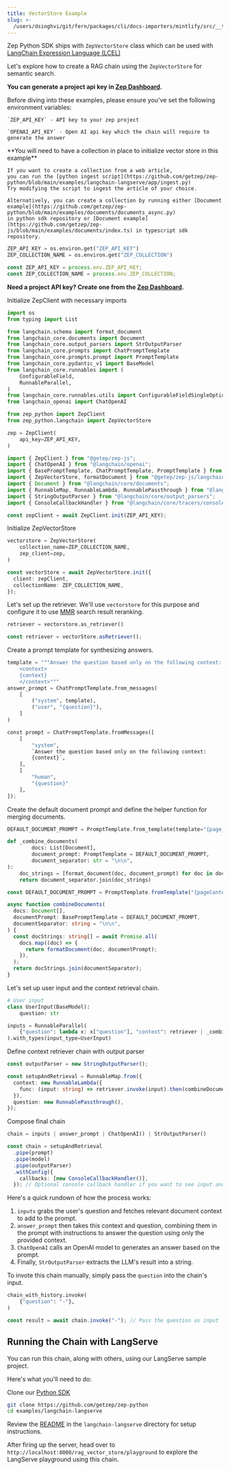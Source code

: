 ```yaml
---
title: VectorStore Example
slug: >-
  /users/dsinghvi/git/fern/packages/cli/docs-importers/mintlify/src/__test__/fixtures/zep/langchain/examples/vectorstore-example
---
```



Zep Python SDK ships with `ZepVectorStore` class which can be used with [LangChain Expression Language (LCEL)](https://python.langchain.com/docs/expression_language/get_started)

Let's explore how to create a RAG chain using the `ZepVectorStore` for semantic search.

<Note>**You can generate a project api key in [Zep Dashboard](https://app.getzep.com/projects).**</Note>

<Info>
    Before diving into these examples, please ensure you've set the following environment variables:

    `ZEP_API_KEY` - API key to your zep project

    `OPENAI_API_KEY` - Open AI api key which the chain will require to generate the answer

</Info>

<Info>
    **You will need to have a collection in place to initialize vector store in this example**

    If you want to create a collection from a web article,
    you can run the [python ingest script](https://github.com/getzep/zep-python/blob/main/examples/langchain-langserve/app/ingest.py)
    Try modifying the script to ingest the article of your choice.

    Alternatively, you can create a collection by running either [Document example](https://github.com/getzep/zep-python/blob/main/examples/documents/documents_async.py)
    in python sdk repository or [Document example](https://github.com/getzep/zep-js/blob/main/examples/documents/index.ts) in typescript sdk repository.

</Info>

<Tabs group="langchain">

<Tab title="Python" group-key="python">

```python
ZEP_API_KEY = os.environ.get("ZEP_API_KEY")
ZEP_COLLECTION_NAME = os.environ.get("ZEP_COLLECTION")
```

</Tab>
<Tab title="Typescript" group-key="ts">

```typescript
const ZEP_API_KEY = process.env.ZEP_API_KEY;
const ZEP_COLLECTION_NAME = process.env.ZEP_COLLECTION;
```

</Tab>
</Tabs>

<Note>**Need a project API key? Create one from the [Zep Dashboard](https://app.getzep.com/projects).**</Note>

Initialize ZepClient with necessary imports

<Tabs group="langchain">

<Tab title="Python" group-key="python">

```python
import os
from typing import List

from langchain.schema import format_document
from langchain_core.documents import Document
from langchain_core.output_parsers import StrOutputParser
from langchain_core.prompts import ChatPromptTemplate
from langchain_core.prompts.prompt import PromptTemplate
from langchain_core.pydantic_v1 import BaseModel
from langchain_core.runnables import (
    ConfigurableField,
    RunnableParallel,
)
from langchain_core.runnables.utils import ConfigurableFieldSingleOption
from langchain_openai import ChatOpenAI

from zep_python import ZepClient
from zep_python.langchain import ZepVectorStore

zep = ZepClient(
    api_key=ZEP_API_KEY,
)
```

</Tab>
<Tab title="Typescript" group-key="ts">

```typescript
import { ZepClient } from "@getep/zep-js";
import { ChatOpenAI } from "@langchain/openai";
import { BasePromptTemplate, ChatPromptTemplate, PromptTemplate } from "@langchain/core/prompts";
import { ZepVectorStore, formatDocument } from "@getep/zep-js/langchain";
import { Document } from "@langchain/core/documents";
import { RunnableMap, RunnableLambda, RunnablePassthrough } from "@langchain/core/runnables";
import { StringOutputParser } from "@langchain/core/output_parsers";
import { ConsoleCallbackHandler } from "@langchain/core/tracers/console";

const zepClient = await ZepClient.init(ZEP_API_KEY);
```

</Tab>
</Tabs>

Initialize ZepVectorStore

<Tabs group="langchain">

<Tab title="Python" group-key="python">

```python
vectorstore = ZepVectorStore(
    collection_name=ZEP_COLLECTION_NAME,
    zep_client=zep,
)
```

</Tab>
<Tab title="Typescript" group-key="ts">

```typescript
const vectorStore = await ZepVectorStore.init({
  client: zepClient,
  collectionName: ZEP_COLLECTION_NAME,
});
```

</Tab>
</Tabs>

Let's set up the retriever. We'll use `vectorstore` for this purpose and configure it to use [MMR](Search.md) search result reranking.

<Tabs group="langchain">

<Tab title="Python" group-key="python">

```python
retriever = vectorstore.as_retriever()
```

</Tab>

<Tab title="Typescript" group-key="ts">

```typescript
const retriever = vectorStore.asRetriever();
```

</Tab>
</Tabs>

Create a prompt template for synthesizing answers.

<Tabs group="langchain">

<Tab title="Python" group-key="python">

```python
template = """Answer the question based only on the following context:
    <context>
    {context}
    </context>"""
answer_prompt = ChatPromptTemplate.from_messages(
    [
        ("system", template),
        ("user", "{question}"),
    ]
)
```

</Tab>
<Tab title="Typescript" group-key="ts">

```python
const prompt = ChatPromptTemplate.fromMessages([
    [
        "system",
        `Answer the question based only on the following context:
        {context}`,
    ],
    [
        "human",
        "{question}"
    ],
]);
```

</Tab>
</Tabs>

Create the default document prompt and define the helper function for merging documents.

<Tabs group="langchain">

<Tab title="Python" group-key="python">

```python
DEFAULT_DOCUMENT_PROMPT = PromptTemplate.from_template(template="{page_content}")

def _combine_documents(
        docs: List[Document],
        document_prompt: PromptTemplate = DEFAULT_DOCUMENT_PROMPT,
        document_separator: str = "\n\n",
):
    doc_strings = [format_document(doc, document_prompt) for doc in docs]
    return document_separator.join(doc_strings)
```

</Tab>
<Tab title="Typescript" group-key="ts">

```typescript
const DEFAULT_DOCUMENT_PROMPT = PromptTemplate.fromTemplate("{pageContent}");

async function combineDocuments(
  docs: Document[],
  documentPrompt: BasePromptTemplate = DEFAULT_DOCUMENT_PROMPT,
  documentSeparator: string = "\n\n",
) {
  const docStrings: string[] = await Promise.all(
    docs.map((doc) => {
      return formatDocument(doc, documentPrompt);
    }),
  );
  return docStrings.join(documentSeparator);
}
```

</Tab>
</Tabs>

<Tabs group="langchain">

<Tab title="Python" group-key="python">
Let's set up user input and the context retrieval chain.

```python
# User input
class UserInput(BaseModel):
    question: str

inputs = RunnableParallel(
    {"question": lambda x: x["question"], "context": retriever | _combine_documents},
).with_types(input_type=UserInput)
```

</Tab>
<Tab title="Typescript" group-key="ts">
Define context retriever chain with output parser

```typescript
const outputParser = new StringOutputParser();

const setupAndRetrieval = RunnableMap.from({
  context: new RunnableLambda({
    func: (input: string) => retriever.invoke(input).then(combineDocuments),
  }),
  question: new RunnablePassthrough(),
});
```

</Tab>
</Tabs>

Compose final chain

<Tabs group="langchain">

<Tab title="Python" group-key="python">

```python
chain = inputs | answer_prompt | ChatOpenAI() | StrOutputParser()
```

</Tab>
<Tab title="Typescript" group-key="ts">

```typescript
const chain = setupAndRetrieval
  .pipe(prompt)
  .pipe(model)
  .pipe(outputParser)
  .withConfig({
    callbacks: [new ConsoleCallbackHandler()],
  }); // Optional console callback handler if you want to see input and output of each step in the chain
```

</Tab>
</Tabs>

Here's a quick rundown of how the process works:

1. `inputs` grabs the user's question and fetches relevant document context to add to the prompt.
2. `answer_prompt` then takes this context and question, combining them in the prompt with instructions to answer the question using only the provided context.
3. `ChatOpenAI` calls an OpenAI model to generates an answer based on the prompt.
4. Finally, `StrOutputParser` extracts the LLM's result into a string.

To invote this chain manually, simply pass the `question` into the chain's input.

<Tabs group="langchain">

<Tab title="Python" group-key="python">

```python
chain_with_history.invoke(
    {"question": "-"},
)
```

</Tab>
<Tab title="Typescript" group-key="ts">

```typescript
const result = await chain.invoke("-"); // Pass the question as input
```

</Tab>
</Tabs>

## Running the Chain with LangServe

You can run this chain, along with others, using our LangServe sample project.

Here's what you'll need to do:

Clone our [Python SDK](https://github.com/getzep/zep-python)

```bash
git clone https://github.com/getzep/zep-python
cd examples/langchain-langserve
```

Review the [README](https://github.com/getzep/zep-python/blob/main/examples/README.md) in the `langchain-langserve` directory for setup instructions.

After firing up the server, head over to `http://localhost:8000/rag_vector_store/playground` to explore the LangServe playground using this chain.

